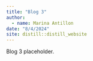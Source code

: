 ```yaml
---
title: "Blog 3"
author: 
  - name: Marina Antillon
date: "8/4/2024"
site: distill::distill_website
---
```


Blog 3 placeholder.
